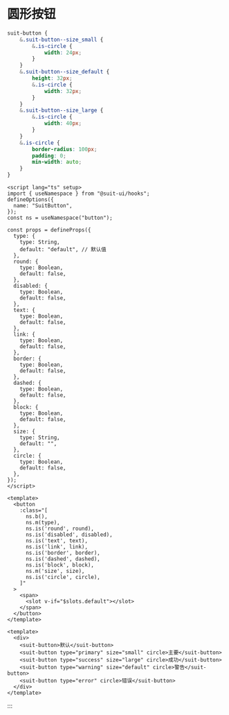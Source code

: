 # 圆形按钮





```scss {2-22} [theme/src/button.scss]
suit-button {
    &.suit-button--size_small {
        &.is-circle {
            width: 24px;
        }
    }
    &.suit-button--size_default {
        height: 32px;
        &.is-circle {
            width: 32px;
        }
    } 
    &.suit-button--size_large {
        &.is-circle {
            width: 40px;
        }
    }
    &.is-circle {
        border-radius: 100px;
        padding: 0;
        min-width: auto;
    }
}
```

```vue {45-48,65} [components/button/src/index.vue]
<script lang="ts" setup>
import { useNamespace } from "@suit-ui/hooks";
defineOptions({
  name: "SuitButton",
});
const ns = useNamespace("button");

const props = defineProps({
  type: {
    type: String,
    default: "default", // 默认值
  },
  round: {
    type: Boolean,
    default: false,
  },
  disabled: {
    type: Boolean,
    default: false,
  },
  text: {
    type: Boolean,
    default: false,
  },
  link: {
    type: Boolean,
    default: false,
  },
  border: {
    type: Boolean,
    default: false,
  },
  dashed: {
    type: Boolean,
    default: false,
  },
  block: {
    type: Boolean,
    default: false,
  },
  size: {
    type: String,
    default: "",
  },
  circle: {
    type: Boolean,
    default: false,
  },
});
</script>

<template>
  <button
    :class="[
      ns.b(),
      ns.m(type),
      ns.is('round', round),
      ns.is('disabled', disabled),
      ns.is('text', text),
      ns.is('link', link),
      ns.is('border', border),
      ns.is('dashed', dashed),
      ns.is('block', block),
      ns.m('size', size),
      ns.is('circle', circle),
    ]"
  >
    <span>
      <slot v-if="$slots.default"></slot>
    </span>
  </button>
</template>
```

```vue {4-7} [play/src/App.vue]
<template>
  <div>
    <suit-button>默认</suit-button>
    <suit-button type="primary" size="small" circle>主要</suit-button>
    <suit-button type="success" size="large" circle>成功</suit-button>
    <suit-button type="warning" size="default" circle>警告</suit-button>
    <suit-button type="error" circle>错误</suit-button>
  </div>
</template>
```

:::

